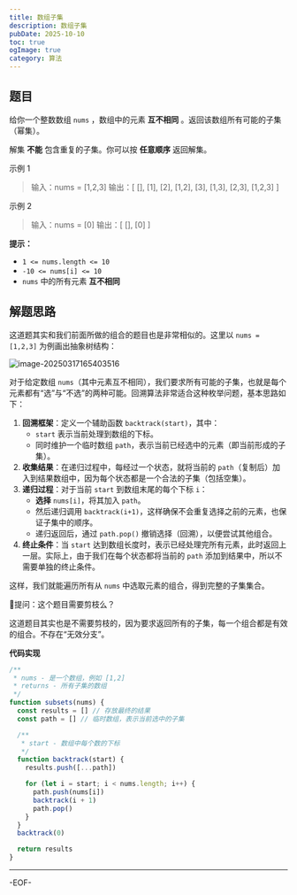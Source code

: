 ```yaml
---
title: 数组子集
description: 数组子集
pubDate: 2025-10-10
toc: true
ogImage: true
category: 算法
---
```


## 题目

给你一个整数数组 `nums` ，数组中的元素 **互不相同** 。返回该数组所有可能的子集（幂集）。

解集 **不能** 包含重复的子集。你可以按 **任意顺序** 返回解集。

示例 1

> 输入：nums = [1,2,3]
> 输出：[ [], [1], [2], [1,2], [3], [1,3], [2,3], [1,2,3] ]

示例 2

> 输入：nums = [0]
> 输出：[ [], [0] ]

**提示：**

- `1 <= nums.length <= 10`
- `-10 <= nums[i] <= 10`
- `nums` 中的所有元素 **互不相同**

## 解题思路

这道题其实和我们前面所做的组合的题目也是非常相似的。这里以 `nums = [1,2,3]` 为例画出抽象树结构：

![image-20250317165403516](https://xiejie-typora.oss-cn-chengdu.aliyuncs.com/2025-03-17-085404.png)

对于给定数组 `nums`（其中元素互不相同），我们要求所有可能的子集，也就是每个元素都有“选”与“不选”的两种可能。回溯算法非常适合这种枚举问题，基本思路如下：

1. **回溯框架**：定义一个辅助函数 `backtrack(start)`，其中：
   - `start` 表示当前处理到数组的下标。
   - 同时维护一个临时数组 `path`，表示当前已经选中的元素（即当前形成的子集）。
2. **收集结果**：在递归过程中，每经过一个状态，就将当前的 `path`（复制后）加入到结果数组中，因为每个状态都是一个合法的子集（包括空集）。
3. **递归过程**：对于当前 `start` 到数组末尾的每个下标 `i`：
   - **选择** `nums[i]`，将其加入 `path`。
   - 然后递归调用 `backtrack(i+1)`，这样确保不会重复选择之前的元素，也保证子集中的顺序。
   - 递归返回后，通过 `path.pop()` 撤销选择（回溯），以便尝试其他组合。
4. **终止条件**：当 `start` 达到数组长度时，表示已经处理完所有元素，此时返回上一层。实际上，由于我们在每个状态都将当前的 `path` 添加到结果中，所以不需要单独的终止条件。

这样，我们就能遍历所有从 `nums` 中选取元素的组合，得到完整的子集集合。

🙋提问：这个题目需要剪枝么？

这道题目其实也是不需要剪枝的，因为要求返回所有的子集，每一个组合都是有效的组合。不存在“无效分支”。

**代码实现**

```js
/**
 * nums - 是一个数组，例如 [1,2]
 * returns - 所有子集的数组
 */
function subsets(nums) {
  const results = [] // 存放最终的结果
  const path = [] // 临时数组，表示当前选中的子集

  /**
   * start - 数组中每个数的下标
   */
  function backtrack(start) {
    results.push([...path])

    for (let i = start; i < nums.length; i++) {
      path.push(nums[i])
      backtrack(i + 1)
      path.pop()
    }
  }
  backtrack(0)

  return results
}
```

---

-EOF-
